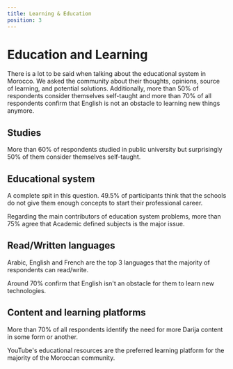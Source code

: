 ```yaml
---
title: Learning & Education
position: 3
---
```


# Education and Learning

There is a lot to be said when talking about the educational system in Morocco. We asked the community about their thoughts, opinions, source of learning, and potential solutions. Additionally, more than 50% of respondents consider themselves self-taught and more than 70% of all respondents confirm that English is not an obstacle to learning new things anymore.

## Studies

More than 60% of respondents studied in public university but surprisingly 50% of them consider themselves self-taught.

<Chart id="education-q-0" false={false} />

## Educational system

A complete spit in this question. 49.5% of participants think that the schools do not give them enough concepts to start their professional career.

<Chart id="education-q-1" title={false} />

Regarding the main contributors of education system problems, more than 75% agree that Academic defined subjects is the major issue.

<Chart id="education-q-2" title={false} />

## Read/Written languages

Arabic, English and French are the top 3 languages that the majority of respondents can read/write.

<Chart id="education-q-3" title={false} />

Around 70% confirm that English isn't an obstacle for them to learn new technologies.

<Chart id="education-q-4" title={false} />

## Content and learning platforms

More than 70% of all respondents identify the need for more Darija content in some form or another.

<Chart id="education-q-5" title={false} />

YouTube's educational resources are the preferred learning platform for the majority of the Moroccan community.

<Chart id="education-q-6" title={false} />
